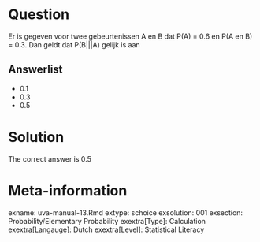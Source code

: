Question
========

Er is gegeven voor twee gebeurtenissen A en B dat P(A) = 0.6 en P(A en B) = 0.3. Dan geldt dat P(B|||A) gelijk is aan 

Answerlist
----------
* 0.1
* 0.3
* 0.5

Solution
========

The correct answer is  0.5 

Meta-information
================
exname: uva-manual-13.Rmd 
extype: schoice 
exsolution: 001 
exsection: Probability/Elementary Probability
exextra[Type]: Calculation
exextra[Langauge]: Dutch 
exextra[Level]: Statistical Literacy
